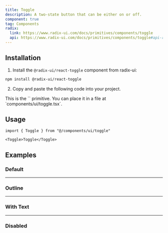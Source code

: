 ```yaml
---
title: Toggle
description: A two-state button that can be either on or off.
component: true
tag: Components
radix:
  link: https://www.radix-ui.com/docs/primitives/components/toggle
  api: https://www.radix-ui.com/docs/primitives/components/toggle#api-reference
---
```


<ComponentExample src="src/components/examples/ToggleDemo.tsx">
  <ToggleDemo />
</ComponentExample>

## Installation

1. Install the `@radix-ui/react-toggle` component from radix-ui:

```bash
npm install @radix-ui/react-toggle
```

2. Copy and paste the following code into your project.

<ComponentSource src="src/components/ui/Toggle.tsx" />

<Alert variant="outline">
  This is the `<Toggle />` primitive. You can place it in a file at
  `components/ui/toggle.tsx`.
</Alert>

## Usage

```tsx
import { Toggle } from "@/components/ui/toggle"
```

```tsx
<Toggle>Toggle</Toggle>
```

## Examples

### Default

<ComponentExample src="src/components/examples/ToggleDemo.tsx">
  <ToggleDemo />
</ComponentExample>

---

### Outline

<ComponentExample src="src/components/examples/ToggleOutlineDemo.tsx">
  <ToggleOutlineDemo />
</ComponentExample>

---

### With Text

<ComponentExample src="src/components/examples/ToggleWithTextDemo.tsx">
  <ToggleWithTextDemo />
</ComponentExample>

---

### Disabled

<ComponentExample src="src/components/examples/ToggleDisabledDemo.tsx">
  <ToggleDisabledDemo />
</ComponentExample>
